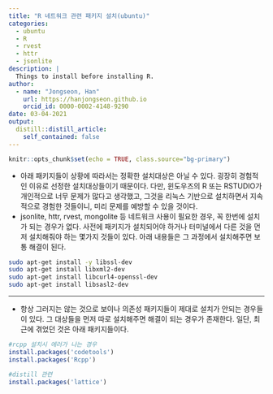 ```yaml
---
title: "R 네트워크 관련 패키지 설치(ubuntu)"
categories:
  - ubuntu
  - R
  - rvest
  - httr
  - jsonlite
description: |
  Things to install before installing R.
author:
  - name: "Jongseon, Han"
    url: https://hanjongseon.github.io
    orcid_id: 0000-0002-4148-9290
date: 03-04-2021
output:
  distill::distill_article:
    self_contained: false
---
```



```r
knitr::opts_chunk$set(echo = TRUE, class.source="bg-primary")
```


- 아래 패키지들이 상황에 따라서는 정확한 설치대상은 아닐 수 있다. 굉장히 경험적인 이유로 선정한 설치대상들이기 때문이다. 다만, 윈도우즈의 R 또는 RSTUDIO가 개인적으로 너무 문제가 많다고 생각했고, 그것을 리눅스 기반으로 설치하면서 지속적으로 경험한 것들이니, 미리 문제를 예방할 수 있을 것이다.
- jsonlite, httr, rvest, mongolite 등 네트워크 사용이 필요한 경우, 꼭 한번에 설치가 되는 경우가 없다. 사전에 패키지가 설치되어야 하거나 터미널에서 다른 것을 먼저 설치해줘야 하는 몇가지 것들이 있다. 아래 내용들은 그 과정에서 설치해주면 보통 해결이 된다.

```bash
sudo apt-get install -y libssl-dev
sudo apt-get install libxml2-dev
sudo apt-get install libcurl4-openssl-dev
sudo apt-get install libsasl2-dev
```

***

- 항상 그러지는 않는 것으로 보이나 의존성 패키지들이 제대로 설치가 안되는 경우들이 있다. 그 대상들을 먼저 따로 설치해주면 해결이 되는 경우가 존재한다. 일단, 최근에 겪었던 것은 아래 패키지들이다.

```r
#rcpp 설치시 에러가 나는 경우
install.packages('codetools')
install.packages('Rcpp')

#distill 관련
install.packages('lattice')
```